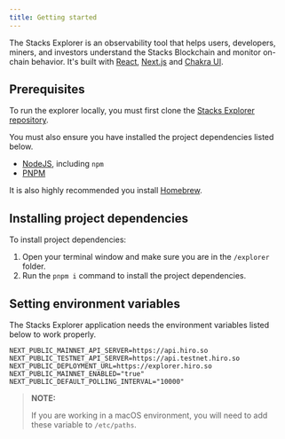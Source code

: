 ```yaml
---
title: Getting started
---
```


The Stacks Explorer is an observability tool that helps users, developers, miners, and investors understand the Stacks Blockchain and monitor on-chain behavior. It's built with [React](https://reactjs.org/), [Next.js](https://nextjs.org/) and [Chakra UI](https://chakra-ui.com/).

## Prerequisites

To run the explorer locally, you must first clone the [Stacks Explorer repository](https://github.com/hirosystems/explorer).

You must also ensure you have installed the project dependencies listed below.

- [NodeJS](https://nodejs.dev/en/), including `npm`
- [PNPM](https://pnpm.io/installation/)

It is also highly recommended you install [Homebrew](https://brew.sh/).

## Installing project dependencies

To install project dependencies:

1. Open your terminal window and make sure you are in the `/explorer` folder.
2. Run the `pnpm i` command to install the project dependencies.

## Setting environment variables

The Stacks Explorer application needs the environment variables listed below to work properly.

```
NEXT_PUBLIC_MAINNET_API_SERVER=https://api.hiro.so
NEXT_PUBLIC_TESTNET_API_SERVER=https://api.testnet.hiro.so
NEXT_PUBLIC_DEPLOYMENT_URL=https://explorer.hiro.so
NEXT_PUBLIC_MAINNET_ENABLED="true"
NEXT_PUBLIC_DEFAULT_POLLING_INTERVAL="10000"
```

> **NOTE:**
>
> If you are working in a macOS environment, you will need to add these variable to `/etc/paths`.
